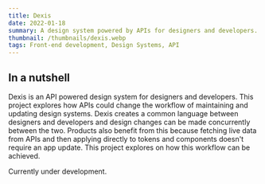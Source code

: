 ```yaml
---
title: Dexis
date: 2022-01-18
summary: A design system powered by APIs for designers and developers.
thumbnail: /thumbnails/dexis.webp
tags: Front-end development, Design Systems, API
---
```


## In a nutshell
Dexis is an API powered design system for designers and developers. This project explores how APIs could change the
workflow of maintaining and updating design systems. Dexis creates a common language between designers and developers
and design changes can be made concurrently between the two. Products also benefit from this because fetching live data
from APIs and then applying directly to tokens and components doesn't require an app update. This project explores on
how this workflow can be achieved.

Currently under development.